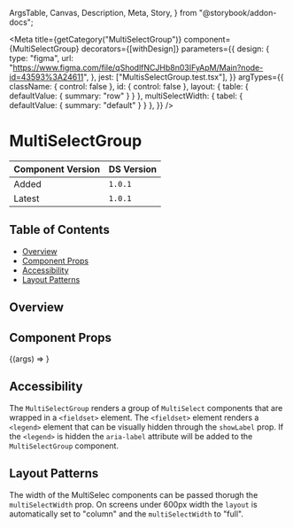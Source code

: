   ArgsTable,
  Canvas,
  Description,
  Meta,
  Story,
} from "@storybook/addon-docs";


<Meta
  title={getCategory("MultiSelectGroup")}
  component={MultiSelectGroup}
  decorators={[withDesign]}
  parameters={{
    design: {
      type: "figma",
      url: "https://www.figma.com/file/qShodlfNCJHb8n03IFyApM/Main?node-id=43593%3A24611",
    },
    jest: ["MultisSelectGroup.test.tsx"],
  }}
  argTypes={{
    className: { control: false },
    id: { control: false },
    layout: { table: { defaultValue: { summary: "row" } } },
    multiSelectWidth: { tabel: { defaultValue: { summary: "default" } } },
  }}
/>

# MultiSelectGroup

| Component Version | DS Version |
| ----------------- | ---------- |
| Added             | `1.0.1`    |
| Latest            | `1.0.1`    |

## Table of Contents

- [Overview](#overview)
- [Component Props](#component-props)
- [Accessibility](#accessibility)
- [Layout Patterns](#layout-patterns)

## Overview

<Description of={MultiSelectGroup} />

## Component Props

<Canvas withToolbar>
  <Story
    name="MultiSelectGroup"
    args={{
      id: "multiselect-group",
      labelText: "Label Text",
      showLabel: true,
      multiSelectWidth: "fitContent",
    }}
  >
    {(args) => <stories.MultiSelectGroupStory {...args} />}
  </Story>
</Canvas>

<ArgsTable story="MultiSelectGroup" />

## Accessibility

The `MultiSelectGroup` renders a group of `MultiSelect` components that are wrapped in
a `<fieldset>` element. The `<fieldset>` element renders a `<legend>` element that
can be visually hidden through the `showLabel` prop. If the `<legend>` is hidden the `aria-label`
attribute will be added to the `MultiSelectGroup` component.

## Layout Patterns

The width of the MultiSelec components can be passed thorugh the `multiSelectWidth` prop.
On screens under 600px width the `layout` is automatically set to "column" and the `multiSelectWidth` to "full".

<Canvas>
  <DSProvider>
    <stories.MultiSelectGroupLayoutStory />
  </DSProvider>
</Canvas>
